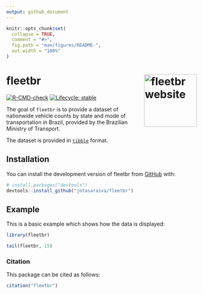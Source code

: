 ```yaml
---
output: github_document
---
```


<!-- README.md is generated from README.Rmd. Please edit that file -->

```r
knitr::opts_chunk$set(
  collapse = TRUE,
  comment = "#>",
  fig.path = "man/figures/README-",
  out.width = "100%"
)
```

# fleetbr <a href="https://jotasaraiva.github.io/fleetbr/"><img src="man/figures/logo.png" align="right" height="139" alt="fleetbr website" /></a>


<!-- badges: start -->
[![R-CMD-check](https://github.com/jotasaraiva/fleetbr/actions/workflows/R-CMD-check.yaml/badge.svg)](https://github.com/jotasaraiva/fleetbr/actions/workflows/R-CMD-check.yaml)
[![Lifecycle: stable](https://img.shields.io/badge/lifecycle-stable-brightgreen.svg)](https://lifecycle.r-lib.org/articles/stages.html#stable)
<!-- badges: end -->

The goal of `fleetbr` is to provide a dataset of nationwide vehicle counts by state and mode of transportation in Brazil, provided by the Brazilian Ministry of Transport.

The dataset is provided in [`tibble`](https://github.com/tidyverse/tibble) format. 

## Installation

You can install the development version of fleetbr from [GitHub](https://github.com/) with:

``` r
# install.packages("devtools")
devtools::install_github("jotasaraiva/fleetbr")
```

## Example

This is a basic example which shows how the data is displayed:

```r
library(fleetbr)

tail(fleetbr, 15)
```

### Citation

This package can be cited as follows:

```r
citation("fleetbr")
```


